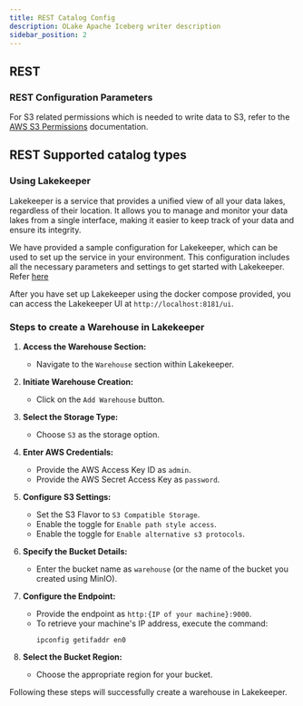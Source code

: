 ```yaml
---
title: REST Catalog Config
description: OLake Apache Iceberg writer description
sidebar_position: 2
---
```



## REST

<RESTIcebergWriterConfig/>

### REST Configuration Parameters

<RESTIcebergWriterConfigDetails/>

For S3 related permissions which is needed to write data to S3, refer to the [AWS S3 Permissions](../../s3/overview#iam-permissions-required) documentation.

## REST Supported catalog types

### Using Lakekeeper
Lakekeeper is a service that provides a unified view of all your data lakes, regardless of their location. It allows you to manage and monitor your data lakes from a single interface, making it easier to keep track of your data and ensure its integrity.

We have provided a sample configuration for Lakekeeper, which can be used to set up the service in your environment. This configuration includes all the necessary parameters and settings to get started with Lakekeeper. Refer [here](../docker-compose)

After you have set up Lakekeeper using the docker compose provided, you can access the Lakekeeper UI at `http://localhost:8181/ui`.

### Steps to create a Warehouse in Lakekeeper

1. **Access the Warehouse Section:**
   - Navigate to the `Warehouse` section within Lakekeeper.

2. **Initiate Warehouse Creation:**
   - Click on the `Add Warehouse` button.

3. **Select the Storage Type:**
   - Choose `S3` as the storage option.

4. **Enter AWS Credentials:**
   - Provide the AWS Access Key ID as `admin`.
   - Provide the AWS Secret Access Key as `password`.

5. **Configure S3 Settings:**
   - Set the S3 Flavor to `S3 Compatible Storage`.
   - Enable the toggle for `Enable path style access`.
   - Enable the toggle for `Enable alternative s3 protocols`.

6. **Specify the Bucket Details:**
   - Enter the bucket name as `warehouse` (or the name of the bucket you created using MinIO).

7. **Configure the Endpoint:**
   - Provide the endpoint as `http:{IP of your machine}:9000`.  
   - To retrieve your machine's IP address, execute the command:
     ```
     ipconfig getifaddr en0
     ```

8. **Select the Bucket Region:**
   - Choose the appropriate region for your bucket.

Following these steps will successfully create a warehouse in Lakekeeper.